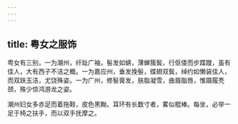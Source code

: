 ```yaml
---
---
---
```

title: 粤女之服饰
---



粤女有三别，一为潮州，纤趾广袖，髻发如蜻，薄蝉簇鬓，行伛偻而步蹀躞，虽有佳人，大有西子不洁之概。一为嘉应州，垂发挽髻，蝶翅双鬓，绰约如懒装佳人，而双趺玉洁，尤饶殊姿。一为广州，修髻膏发，肤脂凝雪，曲眉脂唇，惟蹑履秃颈，殊少惊鸿游龙之姿。

潮州妇女多赤足而着拖鞋，皮色黑黝。耳环有长数寸者，畧似棍棒。每坐，必举一足于椅之扶手，而以双手抚摩之。